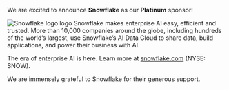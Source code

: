 We are excited to announce **Snowflake** as our **Platinum** sponsor!

<img src="/images/sponsors/snowflake.svg" alt="Snowflake logo logo" width="full" className="dark:bg-gray-100 p-4 rounded" />
Snowflake makes enterprise AI easy, efficient and trusted. More than 10,000 companies around the globe, including hundreds of the world’s largest, use Snowflake’s AI Data Cloud to share data, build applications, and power their business with AI. 

The era of enterprise AI is here. Learn more at [snowflake.com](https://snowflake.com) (NYSE: SNOW).

We are immensely grateful to Snowflake for their generous support.